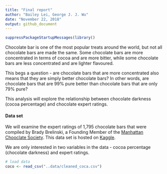 ```yaml
---
title: "Final report"
author: "Bailey Lei, George J. J. Wu"
date: "November 22, 2018"
output: github_document
---
```


```r
suppressPackageStartupMessages(library()
```


Chocolate bar is one of the most popular treats around the world, but not all chocolate bars are made the same. Some chocolate bars are more concentrated in terms of cocoa and are more bitter, while some chocolate bars are less concentrated and are lighter flavoured.

This begs a question - are chocolate bars that are more concentrated also means that they are simply better chocolate bars? In other words, are chocolate bars that are 99% pure better than chocolate bars that are only 79% pure?  

This analysis will explore the relationship between chocolate darkness (cocoa percentage) and chocolate expert ratings.

#### Data set

We will examine the expert ratings of 1,795 chocolate bars that were compiled by Brady Brelinski, a Founding Member of the [Manhattan Chooclate Society](http://flavorsofcacao.com/index.html). This data set is hosted on [Kaggle](https://www.kaggle.com/rtatman/chocolate-bar-ratings). 

We are only interested in two variables in the data - cocoa percentage (chocolate darkness) and expert ratings.

```r
# load data
coco <- read_csv("..data/cleaned_coca.csv")
```




